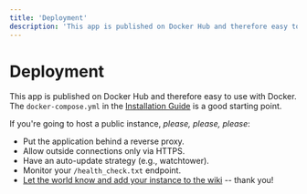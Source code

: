 ```yaml
---
title: 'Deployment'
description: 'This app is published on Docker Hub and therefore easy to use with Docker.'
---
```


# Deployment

This app is published on Docker Hub and therefore easy to use with Docker.
The `docker-compose.yml` in the [Installation Guide](/web-application/installation) is a good starting point.

If you're going to host a public instance, _please, please, please_:

- Put the application behind a reverse proxy.
- Allow outside connections only via HTTPS.
- Have an auto-update strategy (e.g., watchtower).
- Monitor your `/health_check.txt` endpoint.
- [Let the world know and add your instance to the wiki](https://github.com/html2rss/html2rss-web/wiki/Instances) -- thank you!
